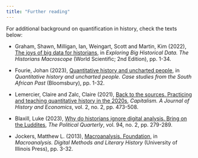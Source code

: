 ```yaml
---
title: "Further reading"
---
```


For additional background on quantification in history, check the texts below: 

- Graham, Shawn, Milligan, Ian, Weingart, Scott and Martin, Kim (2022), [The joys of big data for historians]((readings/graham-etal2022.pdf)), in *Exploring Big Historical Data. The Historians Macroscope* (World Scientific; 2nd Edition), pp. 1-34.

- Fourie, Johan (2023), [Quantitative history and uncharted people](readings/fourie2023.pdf), in *Quantitative history and uncharted people. Case studies from the South African Past* (Bloomsbury), pp. 1-32.

- Lemercier, Claire and Zalc, Claire (2021), [Back to the sources. Practicing and teaching quantitative history in the 2020s](readings/lemercier-zalc-2021.pdf), *Capitalism. A Journal of History and Economics*, vol. 2, no. 2, pp. 473-508.

- Blaxill, Luke (2023), [Why do historians ignore digital analysis. Bring on the Luddites](readings/blaxill2023.pdf), *The Political Quarterly*, vol. 94, no. 2, pp. 279-289.

- Jockers, Matthew L. (2013), [Macroanalysis. Foundation](readings/jockers2013.pdf), in *Macroanalysis. Digital Methods and Literary History* (University of Illinois Press), pp. 3-32.
